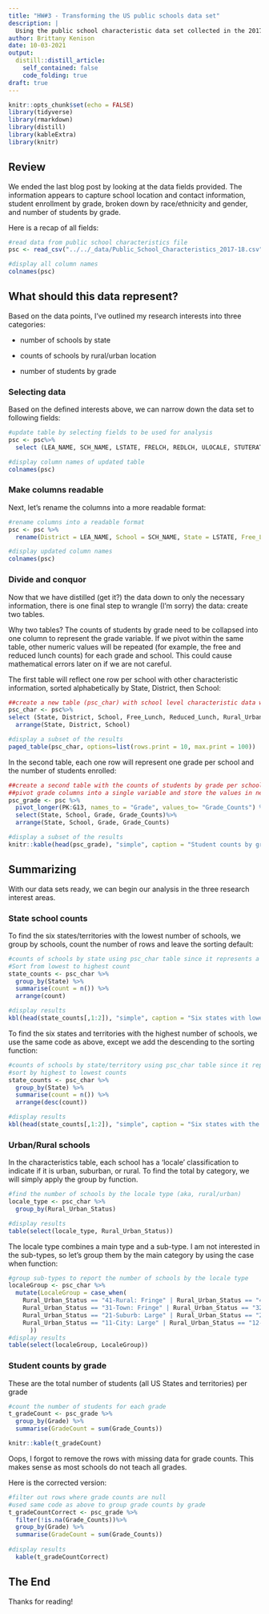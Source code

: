 ```yaml
---
title: "HW#3 - Transforming the US public schools data set"
description: |
  Using the public school characteristic data set collected in the 2017-2018 school year
author: Brittany Kenison
date: 10-03-2021
output:
  distill::distill_article:
    self_contained: false
    code_folding: true
draft: true
---
```



```r
knitr::opts_chunk$set(echo = FALSE)
library(tidyverse)
library(rmarkdown)
library(distill)
library(kableExtra)
library(knitr)

```

## Review

We ended the last blog post by looking at the data fields provided. The information appears to capture school location and contact information, student enrollment by grade, broken down by race/ethnicity and gender, and number of students by grade. 

Here is a recap of all fields:

```r
#read data from public school characteristics file
psc <- read_csv("../../_data/Public_School_Characteristics_2017-18.csv")

#display all column names
colnames(psc)
```

## What should this data represent?
Based on the data points, I've outlined my research interests into three categories:

* number of schools by state
    
* counts of schools by rural/urban location
    
* number of students by grade

### Selecting data

Based on the defined interests above, we can narrow down the data set to following fields:  

```r
#update table by selecting fields to be used for analysis
psc <- psc%>%
  select (LEA_NAME, SCH_NAME, LSTATE, FRELCH, REDLCH, ULOCALE, STUTERATIO, FTE, PK:G13) 

#display column names of updated table
colnames(psc)

```

### Make columns readable

Next, let's rename the columns into a more readable format:

```r
#rename columns into a readable format
psc <- psc %>%
  rename(District = LEA_NAME, School = SCH_NAME, State = LSTATE, Free_Lunch = FRELCH, Reduced_Lunch = REDLCH, Rural_Urban_Status  = ULOCALE, Student_Teacher_Ratio = STUTERATIO, Teacher_counts = FTE)

#display updated column names
colnames(psc)

```

### Divide and conquor 

Now that we have distilled (get it?) the data down to only the necessary information, there is one final step to wrangle (I'm sorry) the data: create two tables.  

Why two tables? The counts of students by grade need to be collapsed into one column to represent the grade variable. If we pivot within the same table, other numeric values will be repeated (for example, the free and reduced lunch counts) for each grade and school. This could cause mathematical errors later on if we are not careful. 

The first table will reflect one row per school with other characteristic information, sorted alphabetically by State, District, then School: 

```r

##create a new table (psc_char) with school level characteristic data with one row per school
psc_char <- psc%>%
select (State, District, School, Free_Lunch, Reduced_Lunch, Rural_Urban_Status, Student_Teacher_Ratio, Teacher_counts)%>%
  arrange(State, District, School)

#display a subset of the results
paged_table(psc_char, options=list(rows.print = 10, max.print = 100))

```



In the second table, each one row will represent one grade per school and the number of students enrolled:

```r
##create a second table with the counts of students by grade per school.
##pivot grade columns into a single variable and store the values in new column.
psc_grade <- psc %>%
  pivot_longer(PK:G13, names_to = "Grade", values_to= "Grade_Counts") %>%
  select(State, School, Grade, Grade_Counts)%>%
  arrange(State, School, Grade, Grade_Counts)

#display a subset of the results
knitr::kable(head(psc_grade), "simple", caption = "Student counts by grade")

```


## Summarizing

With our data sets ready, we can begin our analysis in the three research interest areas.  


### State school counts

To find the six states/territories with the lowest number of schools, we group by schools, count the number of rows and leave the sorting default:

```R
#counts of schools by state using psc_char table since it represents a single school per row
#Sort from lowest to highest count
state_counts <- psc_char %>%
  group_by(State) %>%
  summarise(count = n()) %>%
  arrange(count)

#display results
kbl(head(state_counts[,1:2]), "simple", caption = "Six states with lowest number of schools")

```


To find the six states and territories with the highest number of schools, we use the same code as above, except we add the descending to the sorting function:

```R
#counts of schools by state/territory using psc_char table since it represents a single school per row
#sort by highest to lowest counts
state_counts <- psc_char %>%
  group_by(State) %>%
  summarise(count = n()) %>%
  arrange(desc(count))

#display results
kbl(head(state_counts[,1:2]), "simple", caption = "Six states with the highest number of schools")

```


### Urban/Rural schools

In the characteristics table, each school has a 'locale' classification to indicate if it is urban, suburban, or rural. To find the total by category, we will simply apply the group by function.

```r
#find the number of schools by the locale type (aka, rural/urban)
locale_type <- psc_char %>%
  group_by(Rural_Urban_Status)

#display results
table(select(locale_type, Rural_Urban_Status))

```


The locale type combines a main type and a sub-type. I am not interested in the sub-types, so let's group them by the main category by using the case when function: 

```r
#group sub-types to report the number of schools by the locale type 
localeGroup <- psc_char %>%
  mutate(LocaleGroup = case_when(
    Rural_Urban_Status == "41-Rural: Fringe" | Rural_Urban_Status == "42-Rural: Distant" | Rural_Urban_Status == "43-Rural: Remote" ~ "Rural", 
    Rural_Urban_Status == "31-Town: Fringe" | Rural_Urban_Status == "32-Town: Distant" | Rural_Urban_Status == "33-Town: Remote" ~ "Town",
    Rural_Urban_Status == "21-Suburb: Large" | Rural_Urban_Status == "21-Suburb: Large" | Rural_Urban_Status == "21-Suburb: Large" ~ "Suburb",
    Rural_Urban_Status == "11-City: Large" | Rural_Urban_Status == "12-City: Mid-size" | Rural_Urban_Status == "13-City: Small" ~ "City"
      ))
#display results
table(select(localeGroup, LocaleGroup))

```


### Student counts by grade

These are the total number of students (all US States and territories) per grade

```r
#count the number of students for each grade
t_gradeCount <- psc_grade %>%
  group_by(Grade) %>%
  summarise(GradeCount = sum(Grade_Counts))

knitr::kable(t_gradeCount)

```


Oops, I forgot to remove the rows with missing data for grade counts. This makes sense as most schools do not teach all grades. 

Here is the corrected version:

```r
#filter out rows where grade counts are null
#used same code as above to group grade counts by grade
t_gradeCountCorrect <- psc_grade %>%
  filter(!is.na(Grade_Counts))%>%
  group_by(Grade) %>%
  summarise(GradeCount = sum(Grade_Counts))
  
#display results
  kable(t_gradeCountCorrect)

```


## The End

Thanks for reading!
